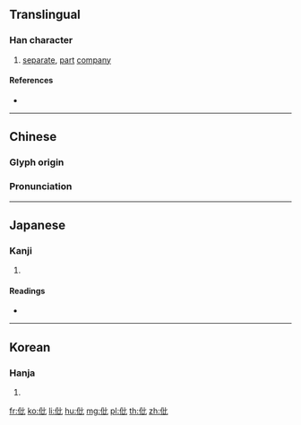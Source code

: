 ==Translingual==

===Han character===
{{Han char|rn=9|rad=人|as=04|sn=6|four=21210|canj=OPP|ids=⿰亻比}}

# [[separate]], [[part]] [[company]]

====References====
* {{Han ref|kx=0094.120|dkj=00404|dj=0200.040|hdz=10121.010|uh=4EF3|ud=20211|bh=A5F6|bd=42486}}

----

==Chinese==
{{zh-forms}}

===Glyph origin===
{{Han etym}}

===Pronunciation===
{{zh-pron
|m=pǐ
|c=pei2
|mc=y
|oc=y
|ma=
|cat=v
}}

----

==Japanese==

===Kanji===
{{ja-kanji|grade=|rs=人04}}

# {{defn|lang=ja|sort=人04}}

====Readings====
* {{ja-readings|on=[[ひ]] (hi), [[び]] (bi)|kun=[[わかれる]] (wakareru)}}

----

==Korean==

===Hanja===
{{ko-hanja|hangeul=비|rv=bi|mr=pi}}

# {{defn|lang=ko|sort=人04}}

[[fr:仳]]
[[ko:仳]]
[[li:仳]]
[[hu:仳]]
[[mg:仳]]
[[pl:仳]]
[[th:仳]]
[[zh:仳]]